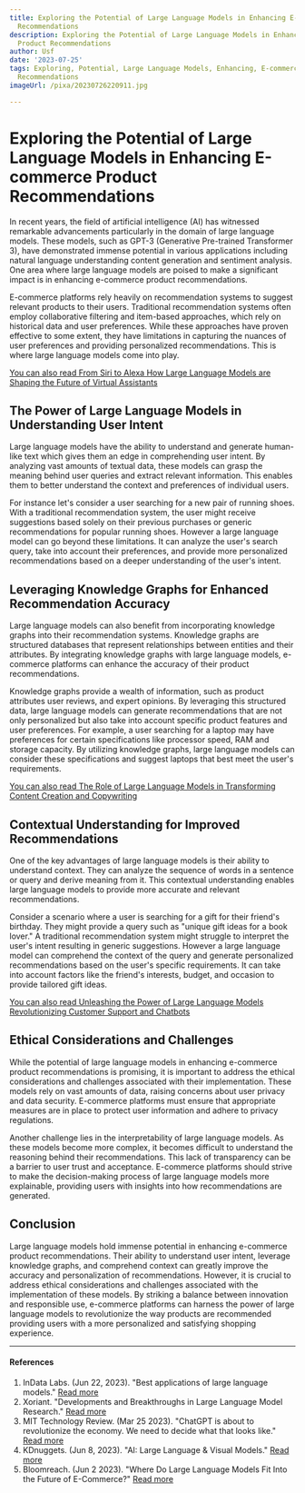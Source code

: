 ```yaml
---
title: Exploring the Potential of Large Language Models in Enhancing E-commerce Product
  Recommendations
description: Exploring the Potential of Large Language Models in Enhancing E-commerce
  Product Recommendations
author: Usf
date: '2023-07-25'
tags: Exploring, Potential, Large Language Models, Enhancing, E-commerce, Product
  Recommendations
imageUrl: /pixa/20230726220911.jpg

---
```

# Exploring the Potential of Large Language Models in Enhancing E-commerce Product Recommendations

In recent years, the  field  of artificial intelligence (AI) has witnessed remarkable advancements particularly in the domain  of large language models. These models, such as GPT-3 (Generative Pre-trained Transformer 3), have demonstrated immense potential in various applications including natural language understanding content generation and sentiment  analysis. One area where large language  models are  poised to make a significant  impact is in enhancing e-commerce product recommendations.

E-commerce platforms  rely heavily on recommendation systems to  suggest relevant products to their  users.  Traditional recommendation systems often  employ  collaborative filtering and item-based approaches, which rely on  historical data and user preferences. While  these approaches have proven effective to some extent, they have limitations in capturing the nuances of user preferences and providing personalized recommendations. This is where large language models come into play.

[You can  also read From Siri to Alexa  How Large Language Models are Shaping the Future of Virtual Assistants](From%20Siri%20to%20Alexa%20How%20Large%20Language%20Models%20are%20Shaping%20the%20Future%20of%20Virtual%20Assistants)


## The Power of Large Language Models in Understanding User Intent

Large language models have the ability to understand and generate human-like  text which gives them an edge  in comprehending user intent. By analyzing vast amounts  of textual data, these models can  grasp the meaning behind user queries and extract relevant information. This enables them to better understand the context and preferences of individual users.

For instance let's consider a user searching for a new pair of running shoes. With a traditional recommendation system, the user might receive  suggestions based solely on their previous purchases or generic recommendations for popular running shoes.  However a large language model  can go beyond these limitations. It can analyze the  user's search query, take into account their preferences, and provide more personalized recommendations based on  a deeper understanding of the user's intent.

## Leveraging Knowledge Graphs for Enhanced Recommendation Accuracy

Large language models can also benefit  from incorporating knowledge graphs into their recommendation systems. Knowledge graphs are structured databases that represent relationships between entities and their attributes.  By integrating knowledge graphs with large language models, e-commerce  platforms can enhance the accuracy of their product recommendations.

Knowledge graphs provide a wealth of information, such as  product attributes user reviews, and expert opinions. By leveraging this  structured data, large language models can generate recommendations that are not only  personalized but also  take into  account specific  product features and user preferences. For  example,  a user searching for a laptop may  have  preferences for certain specifications like processor speed, RAM and storage capacity. By utilizing knowledge graphs, large language models can consider these specifications and suggest laptops that best meet the user's requirements.

[You can also read The Role of Large Language Models in Transforming Content  Creation and Copywriting](The%20Role%20of%20Large%20Language%20Models%20in%20Transforming%20Content%20Creation%20and%20Copywriting)


## Contextual Understanding  for Improved Recommendations

One of the key advantages of large language models is their ability to understand context. They can analyze the sequence of words in a sentence or query and derive meaning from it.  This contextual understanding  enables  large  language models to provide more  accurate and  relevant recommendations.

Consider a scenario where  a user is searching for a gift for their friend's  birthday. They might provide a query such as "unique  gift ideas for a book lover." A traditional  recommendation system might struggle to interpret the user's intent resulting in generic  suggestions. However a  large language  model can comprehend  the context  of the  query and generate personalized recommendations based on the user's specific requirements. It can  take  into account factors like the friend's  interests, budget, and occasion to provide tailored gift ideas.

[You can  also read Unleashing the Power of Large Language Models Revolutionizing Customer Support and  Chatbots](Unleashing%20the%20Power%20of%20Large%20Language%20Models%20Revolutionizing%20Customer%20Support%20and%20Chatbots)


## Ethical Considerations and Challenges

While the potential  of large  language models in enhancing e-commerce product recommendations is  promising, it is  important to address the ethical considerations and challenges associated with their implementation. These models  rely on vast amounts of data, raising  concerns about  user privacy and data  security. E-commerce platforms must ensure that appropriate  measures are in place  to protect user information and adhere to privacy regulations.

Another challenge lies in the interpretability of large language models. As these models become more complex, it becomes difficult to understand the reasoning  behind their recommendations. This lack of transparency can be a barrier to  user trust and acceptance. E-commerce platforms should strive to make the decision-making process of large language models more explainable, providing users with insights into how recommendations are  generated.

## Conclusion

Large language models hold immense potential  in enhancing e-commerce product recommendations. Their ability to understand user intent, leverage knowledge graphs, and comprehend context can greatly improve the accuracy and personalization  of recommendations. However, it  is crucial to address ethical considerations and challenges associated  with the implementation of  these models. By striking a balance  between innovation and responsible use, e-commerce platforms can harness the power of large language models to revolutionize the way products are recommended providing users with a more personalized and satisfying shopping experience.

---

#### References

1. InData Labs. (Jun 22, 2023). "Best applications of large language models." [Read more](https://indatalabs.com/blog/large-language-model-apps)
2. Xoriant. "Developments and Breakthroughs in Large Language Model Research." [Read more](https://www.xoriant.com/blog/developments-and-breakthroughs-in-large-language-model-research)
3. MIT Technology Review. (Mar 25 2023). "ChatGPT is about to revolutionize the economy. We  need to decide what that looks like." [Read more](https://www.technologyreview.com/2023/03/25/1070275/chatgpt-revolutionize-economy-decide-what-looks-like/)
4.  KDnuggets. (Jun 8, 2023). "AI: Large Language &  Visual Models." [Read more](https://www.kdnuggets.com/2023/06/ai-large-language-visual-models.html)
5. Bloomreach. (Jun 2 2023). "Where Do  Large Language Models Fit  Into the Future of E-Commerce?"  [Read more](https://www.bloomreach.com/en/blog/2023/where-do-large-language-models-fit-into-the-future-of-e-commerce)